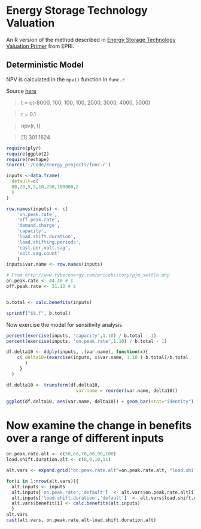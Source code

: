Energy Storage Technology Valuation
========================================================

An R version of the method described in [Energy Storage Technology Valuation Primer](http://www.epri.com/abstracts/Pages/ProductAbstract.aspx?ProductId=000000000001008810) from EPRI.

## Deterministic Model

NPV is calculated in the `npv()` function in `func.r`

Source [here](http://tolstoy.newcastle.edu.au/R/help/05/12/16765.html)

   >t = c(-8000, 100, 100, 100, 2000, 3000, 4000, 5000)

   >r = 0.1

   >npv(r, t)

   >[1] 301.1624


```r
require(plyr)
require(ggplot2)
require(reshape)
source('~/Code/energy_projects/func.r')

inputs <-data.frame(
  default=c(
  80,20,5,5,10,250,100000,2
  )
)

row.names(inputs) <- c(
    'on.peak.rate',
    'off.peak.rate',
    'demand.charge',
    'capacity',
    'load.shift.duration',
    'load.shifting.periods',
    'cost.per.volt.sag',
    'volt.sag.count'
    )
inputs$var.name <- row.names(inputs)

# From http://www.tybecenergy.com/pricehistory/pjm_settle.php
on.peak.rate <- 44.40 # $
off.peak.rate <- 31.13 # $


b.total <- calc.benefits(inputs)

sprintf("$%.f", b.total)
```

Now exercise the model for sensitivity analysis

```r

percent(exercise(inputs, 'capacity',1.10) / b.total - 1)
percent(exercise(inputs, 'on.peak.rate',1.10) / b.total - 1)

df.delta10 <- ddply(inputs, .(var.name), function(x){ 
    c( delta10=(exercise(inputs, x$var.name, 1.10 )-b.total)/b.total
       )
     }
  )

df.delta10 <- transform(df.delta10, 
                          var.name = reorder(var.name, delta10))

ggplot(df.delta10, aes(var.name, delta10)) + geom_bar(stat="identity") + coord_flip() + scale_y_continuous(labels=percent, limits=c(-0.05,0.1))

```

# Now examine the change in benefits over a range of different inputs

```r
on.peak.rate.alt <- c(50,60,70,80,90,100)
load.shift.duration.alt <- c(8,9,10,11) 

alt.vars <- expand.grid("on.peak.rate.alt"=on.peak.rate.alt, "load.shift.duration.alt"=load.shift.duration.alt)

for(i in 1:nrow(alt.vars)){
  alt.inputs <- inputs
  alt.inputs['on.peak.rate','default']  <- alt.vars$on.peak.rate.alt[i]
  alt.inputs['load.shift.duration','default']  <- alt.vars$load.shift.duration.alt[i]
  alt.vars$benefit[i] <- calc.benefits(alt.inputs) 
  }
alt.vars
cast(alt.vars, on.peak.rate.alt~load.shift.duration.alt)
```


